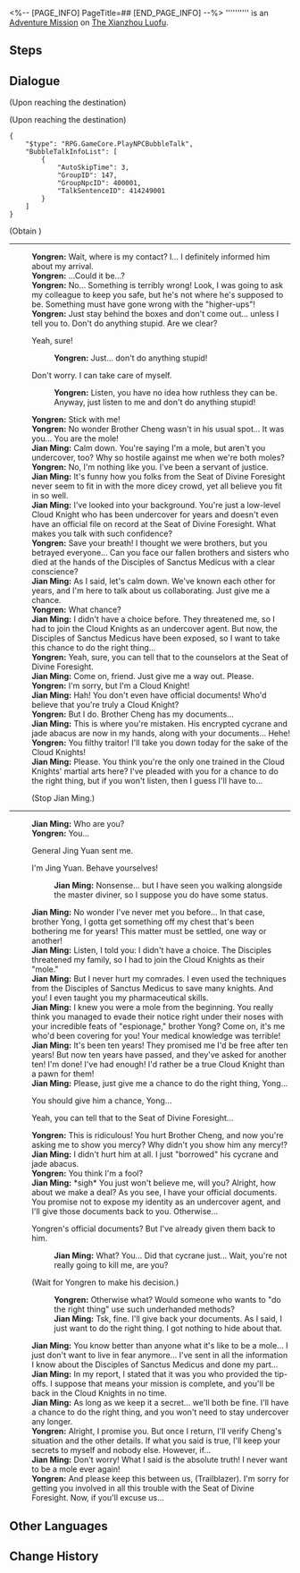 <%-- [PAGE_INFO]
PageTitle=##
[END_PAGE_INFO] --%>
{{Stub|Dialogue.}}
{{Mission Infobox
|id            = 4040249
|title         = 
|image         = <!--Mission .png-->
|type          = Adventure
|event_name    = 
|chapter       = 
|requirements  = [[Trailblaze Mission]] ''[[A Dragon Gallant, Its Ocean Distant]]'' completed
|summary       = <!--official mission summary from Fate's Atlas-->
|characters    = Jian Ming; Moribund Cycrane; Trailblazer; Yongren
|startLocation = [[The Xianzhou Luofu]] - [[Alchemy Commission]]
|world         = The Xianzhou Luofu
|area          = Alchemy Commission
|prev          = 
|next          = 
|rewards       = Strale*10; Credit*5,000
}}
'''''''''' is an [[Adventure Mission]] on [[The Xianzhou Luofu]].

==Steps==


<!--
==Gameplay Notes==

--><!--
==Trial Character==

-->
==Dialogue==
{{Stub Dialogue}}
;(Upon reaching the destination)

;(Upon reaching the destination)
<pre>{
	"$type": "RPG.GameCore.PlayNPCBubbleTalk",
	"BubbleTalkInfoList": [
		{
			"AutoSkipTime": 3,
			"GroupID": 147,
			"GroupNpcID": 400001,
			"TalkSentenceID": 414249001
		}
	]
}</pre>
;(Obtain {{Item|Yongren's Documentation|20|x=1}})
----
:'''Yongren:''' Wait, where is my contact? I... I definitely informed him about my arrival.
:'''Yongren:''' ...Could it be...?
:'''Yongren:''' No... Something is terribly wrong! Look, I was going to ask my colleague to keep you safe, but he's not where he's supposed to be. Something must have gone wrong with the "higher-ups"!
:'''Yongren:''' Just stay behind the boxes and don't come out... unless I tell you to. Don't do anything stupid. Are we clear?
:{{DIcon|Arrow}} Yeah, sure!
::'''Yongren:''' Just... don't do anything stupid!
:{{DIcon|Arrow}} Don't worry. I can take care of myself.
::'''Yongren:''' Listen, you have no idea how ruthless they can be. Anyway, just listen to me and don't do anything stupid!
:'''Yongren:''' Stick with me!
:{{Black Screen|Yongren places himself in front of you to shield you from danger, then leads you to a hidden spot and tells you to hide there. Once you are sure of safety, only then you dare to turn to the side and observe Yongren closely...}}
:{{Black Screen|Yongren places himself in front of you to shield you from danger, then leads you to a hidden spot and tells you to hide there. Once you are sure of safety, only then you dare to turn to the side and observe Yongren closely...}}
:'''Yongren:''' No wonder Brother Cheng wasn't in his usual spot... It was you... You are the mole!
:'''Jian Ming:''' Calm down. You're saying I'm a mole, but aren't you undercover, too? Why so hostile against me when we're both moles?
:'''Yongren:''' No, I'm nothing like you. I've been a servant of justice.
:'''Jian Ming:''' It's funny how you folks from the Seat of Divine Foresight never seem to fit in with the more dicey crowd, yet all believe you fit in so well.
:'''Jian Ming:''' I've looked into your background. You're just a low-level Cloud Knight who has been undercover for years and doesn't even have an official file on record at the Seat of Divine Foresight. What makes you talk with such confidence?
:'''Yongren:''' Save your breath! I thought we were brothers, but you betrayed everyone... Can you face our fallen brothers and sisters who died at the hands of the Disciples of Sanctus Medicus with a clear conscience?
:'''Jian Ming:''' As I said, let's calm down. We've known each other for years, and I'm here to talk about us collaborating. Just give me a chance.
:'''Yongren:''' What chance?
:'''Jian Ming:''' I didn't have a choice before. They threatened me, so I had to join the Cloud Knights as an undercover agent. But now, the Disciples of Sanctus Medicus have been exposed, so I want to take this chance to do the right thing...
:'''Yongren:''' Yeah, sure, you can tell that to the counselors at the Seat of Divine Foresight.
:'''Jian Ming:''' Come on, friend. Just give me a way out. Please.
:'''Yongren:''' I'm sorry, but I'm a Cloud Knight!
:'''Jian Ming:''' Hah! You don't even have official documents! Who'd believe that you're truly a Cloud Knight?
:'''Yongren:''' But I do. Brother Cheng has my documents...
:'''Jian Ming:''' This is where you're mistaken. His encrypted cycrane and jade abacus are now in my hands, along with your documents... Hehe!
:'''Yongren:''' You filthy traitor! I'll take you down today for the sake of the Cloud Knights!
:'''Jian Ming:''' Please. You think you're the only one trained in the Cloud Knights' martial arts here? I've pleaded with you for a chance to do the right thing, but if you won't listen, then I guess I'll have to...
:{{DIcon|Arrow}} (Stop Jian Ming.)
----
:'''Jian Ming:''' Who are you?
:'''Yongren:''' You...
:{{DIcon|Arrow}} General Jing Yuan sent me.
:{{DIcon|Arrow}} I'm Jing Yuan. Behave yourselves!
::'''Jian Ming:''' Nonsense... but I have seen you walking alongside the master diviner, so I suppose you do have some status.
:'''Jian Ming:''' No wonder I've never met you before... In that case, brother Yong, I gotta get something off my chest that's been bothering me for years! This matter must be settled, one way or another!
:'''Jian Ming:''' Listen, I told you: I didn't have a choice. The Disciples threatened my family, so I had to join the Cloud Knights as their "mole."
:'''Jian Ming:''' But I never hurt my comrades. I even used the techniques from the Disciples of Sanctus Medicus to save many knights. And you! I even taught you my pharmaceutical skills.
:'''Jian Ming:''' I knew you were a mole from the beginning. You really think you managed to evade their notice right under their noses with your incredible feats of "espionage," brother Yong? Come on, it's me who'd been covering for you! Your medical knowledge was terrible!
:'''Jian Ming:''' It's been ten years! They promised me I'd be free after ten years! But now ten years have passed, and they've asked for another ten! I'm done! I've had enough! I'd rather be a true Cloud Knight than a pawn for them!
:'''Jian Ming:''' Please, just give me a chance to do the right thing, Yong...
:{{DIcon|Arrow}} You should give him a chance, Yong...
:{{DIcon|Arrow}} Yeah, you can tell that to the Seat of Divine Foresight...
:'''Yongren:''' This is ridiculous! You hurt Brother Cheng, and now you're asking me to show you mercy? Why didn't you show him any mercy!?
:'''Jian Ming:''' I didn't hurt him at all. I just "borrowed" his cycrane and jade abacus.
:'''Yongren:''' You think I'm a fool?
:'''Jian Ming:''' *sigh* You just won't believe me, will you? Alright, how about we make a deal? As you see, I have your official documents. You promise not to expose my identity as an undercover agent, and I'll give those documents back to you. Otherwise...
:{{DIcon|Arrow}} Yongren's official documents? But I've already given them back to him.
::'''Jian Ming:''' What? You... Did that cycrane just... Wait, you're not really going to kill me, are you?
:{{DIcon|Arrow}} (Wait for Yongren to make his decision.)
::'''Yongren:''' Otherwise what? Would someone who wants to "do the right thing" use such underhanded methods?
::'''Jian Ming:''' Tsk, fine. I'll give back your documents. As I said, I just want to do the right thing. I got nothing to hide about that.
:'''Jian Ming:''' You know better than anyone what it's like to be a mole... I just don't want to live in fear anymore... I've sent in all the information I know about the Disciples of Sanctus Medicus and done my part...
:'''Jian Ming:''' In my report, I stated that it was you who provided the tip-offs. I suppose that means your mission is complete, and you'll be back in the Cloud Knights in no time.
:'''Jian Ming:''' As long as we keep it a secret... we'll both be fine. I'll have a chance to do the right thing, and you won't need to stay undercover any longer.
:'''Yongren:''' Alright, I promise you. But once I return, I'll verify Cheng's situation and the other details. If what you said is true, I'll keep your secrets to myself and nobody else. However, if...
:'''Jian Ming:''' Don't worry! What I said is the absolute truth! I never want to be a mole ever again!
:'''Yongren:''' And please keep this between us, (Trailblazer). I'm sorry for getting you involved in all this trouble with the Seat of Divine Foresight. Now, if you'll excuse us...
:{{Black Screen|You watch as Yongren and Jian Ming leave together. You find yourself wondering what they experienced together and why all of that happened.}}
:{{Black Screen|However, the originally unsolvable dilemma has changed thanks to your intervention. It was something that Yongren didn't expect.}}
{{Dialogue End}}

==Other Languages==
{{Other Languages
|en   = 
|zhs  = 
|zht  = 
|ja   = 
|ko   = 
|es   = 
|fr   = 
|ru   = 
|th   = 
|vi   = 
|de   = 
|id   = 
|pt   = 
}}

==Change History==
{{Change History|1.3}}
